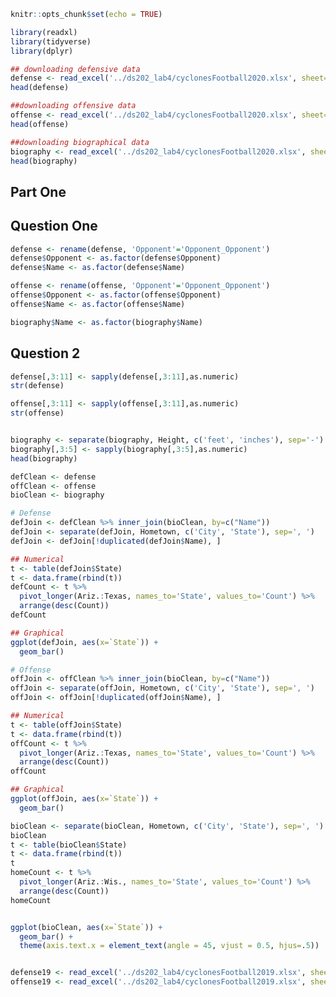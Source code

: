 
```r
knitr::opts_chunk$set(echo = TRUE)
```

```r
library(readxl)
library(tidyverse)
library(dplyr)
```


```r
## downloading defensive data
defense <- read_excel('../ds202_lab4/cyclonesFootball2020.xlsx', sheet='Defensive')
head(defense)
```

```r
##downloading offensive data
offense <- read_excel('../ds202_lab4/cyclonesFootball2020.xlsx', sheet='Offensive')
head(offense)
```

```r
##downloading biographical data
biography <- read_excel('../ds202_lab4/cyclonesFootball2020.xlsx', sheet='Biography')
head(biography)
```
## Part One
## Question One
```r
defense <- rename(defense, 'Opponent'='Opponent_Opponent')
defense$Opponent <- as.factor(defense$Opponent)
defense$Name <- as.factor(defense$Name)

offense <- rename(offense, 'Opponent'='Opponent_Opponent')
offense$Opponent <- as.factor(offense$Opponent)
offense$Name <- as.factor(offense$Name)

biography$Name <- as.factor(biography$Name)
```

## Question 2
```r
defense[,3:11] <- sapply(defense[,3:11],as.numeric)
str(defense)

offense[,3:11] <- sapply(offense[,3:11],as.numeric)
str(offense)


biography <- separate(biography, Height, c('feet', 'inches'), sep='-')
biography[,3:5] <- sapply(biography[,3:5],as.numeric)
head(biography)

defClean <- defense
offClean <- offense
bioClean <- biography
```

```r


# Defense 
defJoin <- defClean %>% inner_join(bioClean, by=c("Name"))
defJoin <- separate(defJoin, Hometown, c('City', 'State'), sep=', ')
defJoin <- defJoin[!duplicated(defJoin$Name), ]

## Numerical
t <- table(defJoin$State)
t <- data.frame(rbind(t))
defCount <- t %>%
  pivot_longer(Ariz.:Texas, names_to='State', values_to='Count') %>%
  arrange(desc(Count))
defCount

## Graphical
ggplot(defJoin, aes(x=`State`)) + 
  geom_bar()

# Offense
offJoin <- offClean %>% inner_join(bioClean, by=c("Name"))
offJoin <- separate(offJoin, Hometown, c('City', 'State'), sep=', ')
offJoin <- offJoin[!duplicated(offJoin$Name), ]

## Numerical
t <- table(offJoin$State)
t <- data.frame(rbind(t))
offCount <- t %>%
  pivot_longer(Ariz.:Texas, names_to='State', values_to='Count') %>%
  arrange(desc(Count))
offCount

## Graphical
ggplot(offJoin, aes(x=`State`)) + 
  geom_bar()

```

```r

bioClean <- separate(bioClean, Hometown, c('City', 'State'), sep=', ')
bioClean
t <- table(bioClean$State)
t <- data.frame(rbind(t))
t
homeCount <- t %>%
  pivot_longer(Ariz.:Wis., names_to='State', values_to='Count') %>%
  arrange(desc(Count))
homeCount


ggplot(bioClean, aes(x=`State`)) + 
  geom_bar() + 
  theme(axis.text.x = element_text(angle = 45, vjust = 0.5, hjus=.5))
```

```r

```


```r
defense19 <- read_excel('../ds202_lab4/cyclonesFootball2019.xlsx', sheet='Defensive')
offense19 <- read_excel('../ds202_lab4/cyclonesFootball2019.xlsx', sheet='Offensive')

```


